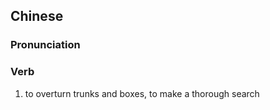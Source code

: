 {{also|翻箱倒柜}}
==Chinese==
{{zh-forms|s=翻箱倒柜}}

===Pronunciation===
{{zh-pron
|m=fānxiāngdǎoguì
|cat=v
}}

===Verb===
{{zh-verb}}

# to overturn trunks and boxes, to make a thorough search
